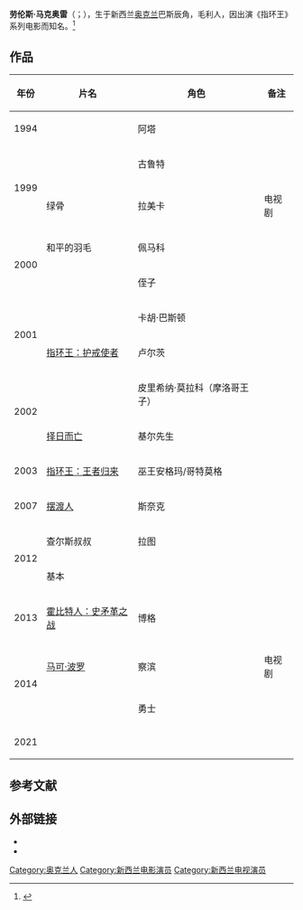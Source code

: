 {{noteTA
|G2=Movie
|1=zh-hant:新鐵金剛之不日殺機;zh-cn:择日而亡;zh-hk:新鐵金剛之不日殺機;zh-tw:007：誰與爭鋒;zh-mo:新鐵金剛之不日殺機;
}}
{{藝人
| 图片     = LMakoare.jpg
| 图片简介 = 劳伦斯·马克奥雷，2003年
| 姓名     = 劳伦斯·马克奥雷
| 类型     = 男演员
| 原名     = 
| 綽號     = 
| 国籍     = {{NZL}}
| 出生日期 = {{birth date and age|1968|03|20}}
| 出生地点 = {{NZL}}[[奧克蘭_(紐西蘭)|奥克兰]]巴斯辰角
| 逝世日期 = <!--卒年在前生年在后{{death date and age|}} -->
| 逝世地点 = 
| 职业     = 演员
| 语言     = 英语
| 母校     = 
| 宗教信仰 = 
| 配偶     = <!--  {{marriage|姓名||}}  -->
| 儿女     = 
| 父母     = 
| 活跃年代 = 1994年至今
| 代表作   = 《指环王》系列电影
| 经纪公司 = 
| 奖项     =  <!--  {{Awards|award= |year= |title= }} -->
| 网站     = <!-- {{URL|www.example.com}} -->
| IMDb     = 
}}
'''劳伦斯·马克奥雷'''（{{lang-en|Lawrence Makoare}}；{{bd|1968年|3月20日|||catIdx=M马}}），生于新西兰[[奧克蘭_(紐西蘭)|奥克兰]]巴斯辰角，毛利人，因出演《指环王》系列电影而知名。<ref>{{cite news |title=Taking a break with a Rings monster |url=http://news.bbc.co.uk/2/hi/entertainment/3113830.stm |accessdate=2021-01-23 |work=BBC |date=2003-09-17}}</ref>

==作品==
{| class="wikitable"
|-
! 年份 !! 片名 !! 角色 !! 备注
|-
| 1994 || {{Link-en|复活岛 (电影)|Rapa-Nui (film)}} || 阿塔 ||
|-
| rowspan="2"| 1999 || {{Link-en|心碎了怎么办|What Becomes of the Broken Hearted? (film)}} || 古鲁特 ||
|-
| 绿骨 || 拉美卡 || 电视剧
|-
| rowspan="2"| 2000 || 和平的羽毛 || 佩马科 || 
|-
| {{Link-en|牛奶的代价|The Price of Milk}} || 侄子 ||
|-
| rowspan="2" | 2001 || {{Link-en|扭曲的地球|Crooked Earth}} || 卡胡·巴斯顿 || 
|-
| [[指环王：护戒使者|指环王：护戒使者]] || 卢尔茨 ||
|-
| rowspan="2" | 2002 || {{Link-en|威尼斯毛利商人|The Maori Merchant of Venice}} || 皮里希纳·莫拉科（摩洛哥王子） ||
|-
| [[新鐵金剛之不日殺機|择日而亡]] || 基尔先生 || 
|-
| 2003 || [[指环王：王者归来|指环王：王者归来]] || 巫王安格玛/哥特莫格 ||
|-
| 2007 || [[摆渡人_(2007年电影)|摆渡人]] || 斯奈克 ||
|-
| rowspan="2" | 2012 || 查尔斯叔叔 || 拉图 ||
|-
| 基本 || {{lang|en|J.T.}} ||
|-
| 2013 || [[霍比特人：史矛革之战|霍比特人：史矛革之战]] || 博格 ||
|-
| rowspan="2" | 2014 || [[马可·波罗_(电视剧)|马可·波罗]] || 察滨 || 电视剧
|-
| {{Link-en|死地勇士|The Dead Lands}}|| 勇士 ||
|-
| 2021 || {{Link-en|占领 (电影)|Occupation: Rainfall}} || ||
|}

==参考文献==
{{reflist}}

==外部链接==
*{{Douban people|1125247}}
*{{IMDb name|i0538692}}

{{Authority control}}

{{DEFAULTSORT:Makaore, Lawrence}}
[[Category:奥克兰人|Category:奥克兰人]]
[[Category:新西兰电影演员|Category:新西兰电影演员]]
[[Category:新西兰电视演员|Category:新西兰电视演员]]